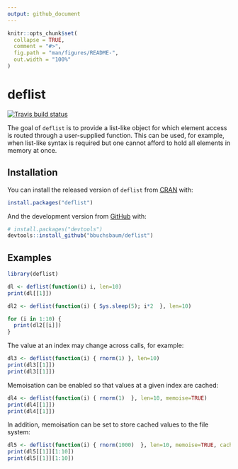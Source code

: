 ```yaml
---
output: github_document
---
```


<!-- README.md is generated from README.Rmd. Please edit that file -->

```r
knitr::opts_chunk$set(
  collapse = TRUE,
  comment = "#>",
  fig.path = "man/figures/README-",
  out.width = "100%"
)
```

# deflist 

<!-- badges: start -->
[![Travis build status](https://travis-ci.com/bbuchsbaum/deflist.svg?branch=master)](https://travis-ci.com/bbuchsbaum/deflist)
<!-- badges: end -->

The goal of `deflist` is to provide a list-like object for which element access is routed through a user-supplied function. This can be used, for example, when list-like syntax is required but one cannot afford to hold all elements in memory at once.

## Installation

You can install the released version of `deflist` from [CRAN](https://CRAN.R-project.org) with:

``` r
install.packages("deflist")
```

And the development version from [GitHub](https://github.com/) with:

``` r
# install.packages("devtools")
devtools::install_github("bbuchsbaum/deflist")
```
## Examples

```r

library(deflist)

dl <- deflist(function(i) i, len=10)
print(dl[[1]])

dl2 <- deflist(function(i) { Sys.sleep(5); i*2  }, len=10)

for (i in 1:10) {
  print(dl2[[i]])
}


```

The value at an index may change across calls, for example:

```r
dl3 <- deflist(function(i) { rnorm(1) }, len=10)
print(dl3[[1]])
print(dl3[[1]])
```

Memoisation can be enabled so that values at a given index are cached:

```r
dl4 <- deflist(function(i) { rnorm(1)  }, len=10, memoise=TRUE)
print(dl4[[1]])
print(dl4[[1]])
```

In addition, memoisation can be set to store cached values to the file system:

```r
dl5 <- deflist(function(i) { rnorm(1000)  }, len=10, memoise=TRUE, cache="file", cachedir = tempdir())
print(dl5[[1]][1:10])
print(dl5[[1]][1:10])
```


